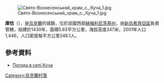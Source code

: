 {{coord|48|45|43|N|27|16|27|E|scale:100000|display=title}}

[[Image:Свято-Вознесенський_храм_с._Куча_1.jpg|right]]

'''庫恰'''（{{lang-uk|Куча}}），是[[烏克蘭|烏克蘭]]的城鎮，位於該國西部[[赫梅利尼茨基州|赫梅利尼茨基州]]，由[[新烏希齊亞區|新烏希齊亞區]]負責管轄，始建於1430年，面積5.83平方公里，海拔高度247米，2001年人口1,446，人口密度每平方公里248.1人。

==參考資料==
* [http://weather.in.ua/ua/hmel'nickaja/12931 Погода в селі Куча] {{Wayback|url=http://weather.in.ua/ua/hmel%27nickaja/12931 |date=20111220081450 }}

{{Ukraine-geo-stub}}
[[Category:烏克蘭村落|Category:烏克蘭村落]]